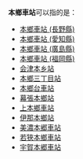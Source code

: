 '''本鄉車站'''可以指的是：

* [[本鄉車站_(長野縣)|本鄉車站 (長野縣)]]
* [[本鄉車站_(愛知縣)|本鄉車站 (愛知縣)]] 
* [[本鄉車站_(廣島縣)|本鄉車站 (廣島縣)]]
* [[本鄉車站_(福岡縣)|本鄉車站 (福岡縣)]]
* [[会津本乡站|会津本乡站]]
* [[本鄉三丁目站|本鄉三丁目站]]
* [[本鄉台車站|本鄉台車站]]
* [[幕張本鄉站|幕張本鄉站]]
* [[上本鄉車站|上本鄉車站]]
* [[伊那本鄉站|伊那本鄉站]]
* [[美濃本郷車站|美濃本郷車站]]
* [[若狹本鄉車站|若狹本鄉車站]]
* [[宇賀本郷車站|宇賀本郷車站]]

{{disambig|Cat=四字車站名消歧義}}